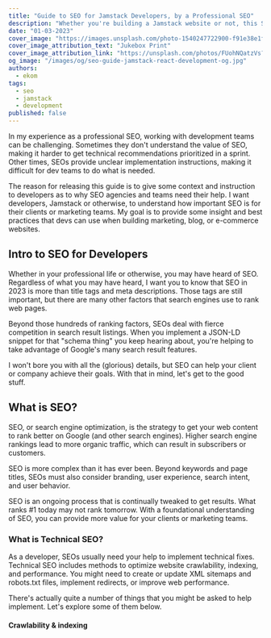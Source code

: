 ```yaml
---
title: "Guide to SEO for Jamstack Developers, by a Professional SEO"
description: "Whether you're building a Jamstack website or not, this SEO guide will give developers a foundation of SEO goals and best practices."
date: "01-03-2023"
cover_image: "https://images.unsplash.com/photo-1540247722900-f91e38e1f36c?ixlib=rb-4.0.3&ixid=MnwxMjA3fDB8MHxwaG90by1wYWdlfHx8fGVufDB8fHx8&auto=format&fit=crop&w=2371&q=80"
cover_image_attribution_text: "Jukebox Print"
cover_image_attribution_link: "https://unsplash.com/photos/FUohNQatzVs?utm_source=unsplash&utm_medium=referral&utm_content=creditShareLink"
og_image: "/images/og/seo-guide-jamstack-react-development-og.jpg"
authors:
  - ekom
tags:
  - seo
  - jamstack
  - development
published: false
---
```


In my experience as a professional SEO, working with development teams can be challenging. Sometimes they don't understand the value of SEO, making it harder to get technical recommendations prioritized in a sprint. Other times, SEOs provide unclear implementation instructions, making it difficult for dev teams to do what is needed.

The reason for releasing this guide is to give some context and instruction to developers as to why SEO agencies and teams need their help. I want developers, Jamstack or otherwise, to understand how important SEO is for their clients or marketing teams. My goal is to provide some insight and best practices that devs can use when building marketing, blog, or e-commerce websites.

## Intro to SEO for Developers

Whether in your professional life or otherwise, you may have heard of SEO. Regardless of what you may have heard, I want you to know that SEO in 2023 is more than title tags and meta descriptions. Those tags are still important, but there are many other factors that search engines use to rank web pages.

Beyond those hundreds of ranking factors, SEOs deal with fierce competition in search result listings. When you implement a JSON-LD snippet for that "schema thing" you keep hearing about, you're helping to take advantage of Google's many search result features.

I won't bore you with all the (glorious) details, but SEO can help your client or company achieve their goals. With that in mind, let's get to the good stuff.

## What is SEO?

SEO, or search engine optimization, is the strategy to get your web content to rank better on Google (and other search engines). Higher search engine rankings lead to more organic traffic, which can result in subscribers or customers.

SEO is more complex than it has ever been. Beyond keywords and page titles, SEOs must also consider branding, user experience, search intent, and user behavior.

SEO is an ongoing process that is continually tweaked to get results. What ranks #1 today may not rank tomorrow. With a foundational understanding of SEO, you can provide more value for your clients or marketing teams.

### What is Technical SEO?

As a developer, SEOs usually need your help to implement technical fixes. Technical SEO includes methods to optimize website crawlability, indexing, and performance. You might need to create or update XML sitemaps and robots.txt files, implement redirects, or improve web performance.

There's actually quite a number of things that you might be asked to help implement. Let's explore some of them below.

#### Crawlability & indexing
